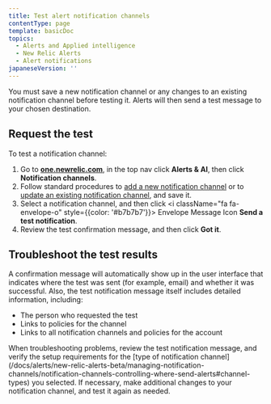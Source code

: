 ```yaml
---
title: Test alert notification channels
contentType: page
template: basicDoc
topics:
  - Alerts and Applied intelligence
  - New Relic Alerts
  - Alert notifications
japaneseVersion: ''
---
```


You must save a new notification channel or any changes to an existing notification channel before testing it. Alerts will then send a test message to your chosen destination.

## Request the test

To test a notification channel:

1. Go to **[one.newrelic.com](https://one.newrelic.com/ "Link opens in a new window.")**, in the top nav click **Alerts & AI**, then click **Notification channels**.
2. Follow standard procedures to [add a new notification channel](/docs/alerts/new-relic-alerts-beta/managing-notification-channels/notification-channels-controlling-where-send-alerts#add-channel) or to [update an existing notification channel](/docs/alerts/new-relic-alerts-beta/managing-notification-channels/update-alert-notification-channels), and save it.
3. Select a notification channel, and then click <i className="fa fa-envelope-o" style={{color: '#b7b7b7'}}>
   Envelope Message Icon
   </i>
   **Send a test notification**.
4. Review the test confirmation message, and then click **Got it**.

## Troubleshoot the test results

A confirmation message will automatically show up in the user interface that indicates where the test was sent (for example, email) and whether it was successful. Also, the test notification message itself includes detailed information, including:

* The person who requested the test
* Links to policies for the channel
* Links to all notification channels and policies for the account

<Callout variant="tip">
  When troubleshooting problems, review the test notification message, and verify the setup requirements for the [type of notification channel](/docs/alerts/new-relic-alerts-beta/managing-notification-channels/notification-channels-controlling-where-send-alerts#channel-types) you selected. If necessary, make additional changes to your notification channel, and test it again as needed.
</Callout>
